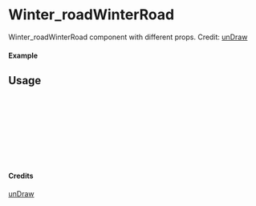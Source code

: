 
<Meta of={Winter_roadWinterRoad} title="unDraw/Winter_roadWinterRoad" />

# Winter_roadWinterRoad

Winter_roadWinterRoad component with different props.
Credit: [unDraw](https://undraw.co/illustrations)

#### Example

<Canvas of={Winter_roadWinterRoad.Primary} />

## Usage

```ts
import { Winter_roadWinterRoad } from "yadl-ui";

const Example = () => {
  return (
      <Winter_roadWinterRoad />
  );
};

export default Example;
```

#### Credits
[unDraw](https://undraw.co/illustrations)
